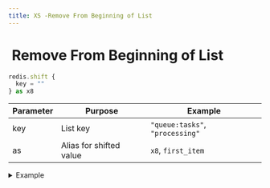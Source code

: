 ```yaml
---
title: XS -Remove From Beginning of List
---
```


# <img src="../assets/docuBadge (11).png" alt="" data-size="line"> Remove From Beginning of List <a href="#xs-remove-from-beginning-of-list" id="xs-remove-from-beginning-of-list"></a>



```javascript
redis.shift {
  key = ""
} as x8
```

| Parameter | Purpose                 | Example                         |
| --------- | ----------------------- | ------------------------------- |
| key       | List key                | `"queue:tasks"`, `"processing"` |
| as        | Alias for shifted value | `x8`, `first_item`              |

<details>

<summary>Example</summary>

```javascript
redis.shift {
  key = "message_queue"
} as next_message
```

* Removes and returns first element
* Returns null if list is empty
* Reduces list length by 1
* Common for queue operations

</details>
